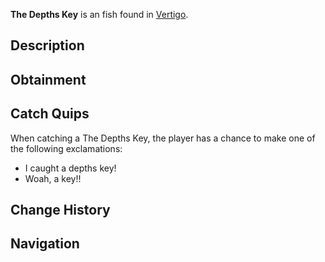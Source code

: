 {{FishInfobox
|image          = The Depths Key.png
|rarity         = Exotic
|sea            = First Sea
|location       = [[Vertigo]]
|sublocation    = 
|sources        = Fishing Rod
|radar_location = 
|prog_speed     = -10
|xp             = 350
|weather        = 
|time           = Day
|season         = 
|bait           = 
|base_weight    = 100
|base_value     = 800
|weight_range   = 50
|base_chance    = 0.01
|base_resil     = 35
}}
'''The Depths Key''' is an {{Rarity|Exotic}} fish found in [[Vertigo]].

== Description ==
{{Description|This is the Key that leads to the gates of The Depths...|Bestiary Entry}}

== Obtainment ==
{{Description|Where does this key open up?...|Bestiary Hint}}
{{Fish Availability|
Ocean/Strange Whirlpool
Vertigo/Vertigos Dip
|top_rods      = 
Leviathan's Fang Rod\63789.21\331312.72;
Trident Rod\57179.64\343224.25;
Ethereal Prism Rod\56033.25\207515.75;
Seraphic Rod\53022.74\213536.27;
No-Life Rod\51793.93\227383.35;
Resourceful Rod\43685\170136.79;
Destiny Rod\45808.55\187405.54;
Heaven's Rod\40524.79\193395.52;
Free Spirit Rod\50687.7\304256;
Firefly Rod\38626.15\222151.96;
Fungal Rod\32355.77\195887.68;
Antler Rod\28751.7\173014.68;
Long Rod\29644.61\169523.24;
Rod Of The Forgotten Fang\49390.57\209408.92;
Challenger's Rod\47070.49\207201.39;
Rod Of The Exalted One\44126.77\197081.27;
Rod Of The Depths\43998.56\192417.39;
Zeus Rod\42278.02\192925.56;
Verdant Shear Rod\41194.36\193810.95;
Blazebringer Rod\40186.05\184185.29;
Depthseeker Rod\37870.79\182263.53;
Avalanche Rod\34060.52\164825.53;
Volcanic Rod\32951.13\152590.15;
Steady Rod\11642.66\60139.46
|recommended   = Trident Rod
}}

== Catch Quips ==
When catching a The Depths Key, the player has a chance to make one of the following exclamations:
* I caught a depths key!
* Woah, a key!!

== Change History ==
{{Change History|{{subst:Current Version}}}}

== Navigation ==
{{Fish Navbox|Vertigo}}